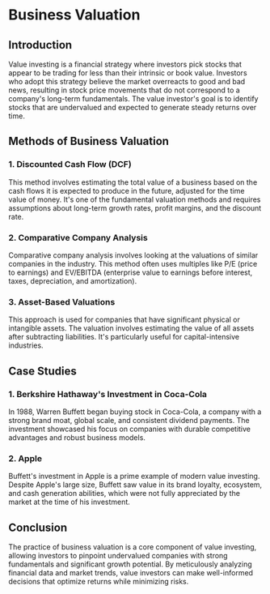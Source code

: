 # Business Valuation

## Introduction

Value investing is a financial strategy where investors pick stocks that appear to be trading for less than their intrinsic or book value. Investors who adopt this strategy believe the market overreacts to good and bad news, resulting in stock price movements that do not correspond to a company's long-term fundamentals. The value investor's goal is to identify stocks that are undervalued and expected to generate steady returns over time.

## Methods of Business Valuation

### 1. Discounted Cash Flow (DCF)

This method involves estimating the total value of a business based on the cash flows it is expected to produce in the future, adjusted for the time value of money. It's one of the fundamental valuation methods and requires assumptions about long-term growth rates, profit margins, and the discount rate.

### 2. Comparative Company Analysis

Comparative company analysis involves looking at the valuations of similar companies in the industry. This method often uses multiples like P/E (price to earnings) and EV/EBITDA (enterprise value to earnings before interest, taxes, depreciation, and amortization).

### 3. Asset-Based Valuations

This approach is used for companies that have significant physical or intangible assets. The valuation involves estimating the value of all assets after subtracting liabilities. It's particularly useful for capital-intensive industries.

## Case Studies

### 1. Berkshire Hathaway's Investment in Coca-Cola

In 1988, Warren Buffett began buying stock in Coca-Cola, a company with a strong brand moat, global scale, and consistent dividend payments. The investment showcased his focus on companies with durable competitive advantages and robust business models.

### 2. Apple

Buffett's investment in Apple is a prime example of modern value investing. Despite Apple's large size, Buffett saw value in its brand loyalty, ecosystem, and cash generation abilities, which were not fully appreciated by the market at the time of his investment.

## Conclusion

The practice of business valuation is a core component of value investing, allowing investors to pinpoint undervalued companies with strong fundamentals and significant growth potential. By meticulously analyzing financial data and market trends, value investors can make well-informed decisions that optimize returns while minimizing risks.
